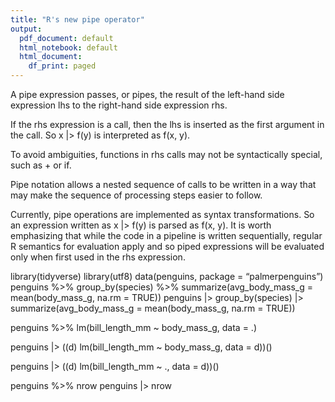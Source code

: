 ```yaml
---
title: "R's new pipe operator"
output:
  pdf_document: default
  html_notebook: default
  html_document:
    df_print: paged
---
```



A pipe expression passes, or pipes, the result of the left-hand side expression lhs to the right-hand side expression rhs.

If the rhs expression is a call, then the lhs is inserted as the first argument in the call. So x |> f(y) is interpreted as f(x, y).

To avoid ambiguities, functions in rhs calls may not be syntactically special, such as + or if.

Pipe notation allows a nested sequence of calls to be written in a way that may make the sequence of processing steps easier to follow.

Currently, pipe operations are implemented as syntax transformations. So an expression written as x |> f(y) is parsed as f(x, y). It is worth emphasizing that while the code in a pipeline is written sequentially, regular R semantics for evaluation apply and so piped expressions will be evaluated only when first used in the rhs expression.



library(tidyverse)
library(utf8)
data(penguins, package = "palmerpenguins")
penguins %>% group_by(species) %>% summarize(avg_body_mass_g = mean(body_mass_g, na.rm = TRUE))
penguins |> group_by(species) |> summarize(avg_body_mass_g = mean(body_mass_g, na.rm = TRUE))

penguins %>% lm(bill_length_mm ~ body_mass_g, data = .)

penguins |> (\(d) lm(bill_length_mm ~ body_mass_g, data = d))()

penguins |> (\(d) lm(bill_length_mm ~ ., data = d))()

penguins %>% nrow
penguins |> nrow





